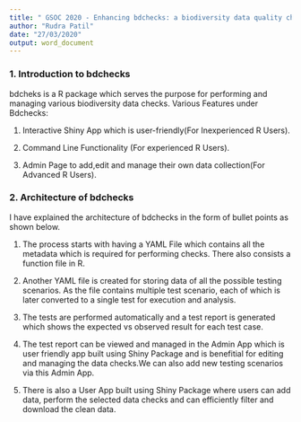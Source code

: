 ---
title: " GSOC 2020 - Enhancing bdchecks: a biodiversity data quality checks system in R ( TEST 1 - Medium )"
author: "Rudra Patil"
date: "27/03/2020"
output: word_document
---

### 1. Introduction to bdchecks

bdcheks is a R package which serves the purpose for performing and managing various biodiversity data checks. 
Various Features under Bdchecks:

1. Interactive Shiny App which is user-friendly(For Inexperienced R Users).

2. Command Line Functionality (For experienced R Users).

3. Admin Page to add,edit and manage their own data collection(For Advanced R Users).

### 2. Architecture of bdchecks

I have explained the architecture of bdchecks in the form of bullet points as shown below.

1. The process starts with having a YAML File which contains all the metadata which is required for performing checks. There also consists a function file in R.

2. Another YAML file is created for storing data of all the possible testing scenarios. As the file contains multiple test scenario, each of which is later converted to a single test for execution and analysis.

3. The tests are performed automatically and a test report is generated which shows the expected vs observed result for each test case.

4. The test report can be viewed and managed in the Admin App which is user friendly app built using Shiny Package and is benefitial for editing and managing the data checks.We can also add new testing scenarios via this Admin App.

5. There is also a User App built using Shiny Package where users can add data, perform the selected data checks and can efficiently filter and download the clean data.


